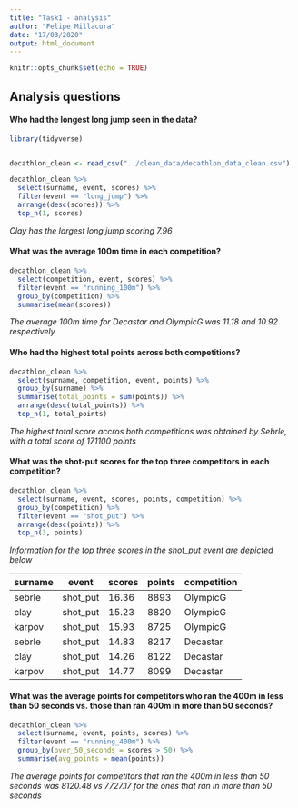 ```yaml
---
title: "Task1 - analysis"
author: "Felipe Millacura"
date: "17/03/2020"
output: html_document
---
```


```r
knitr::opts_chunk$set(echo = TRUE)
```


<!-- You should then have a separate script in the documentation_and_analysis folder containing your analysis code and/or markdown documentation. This will be a .Rmd file. -->

## Analysis questions

#### Who had the longest long jump seen in the data?

```r
library(tidyverse)


decathlon_clean <- read_csv("../clean_data/decathlon_data_clean.csv")
```

```r
decathlon_clean %>% 
  select(surname, event, scores) %>% 
  filter(event == "long_jump") %>% 
  arrange(desc(scores)) %>% 
  top_n(1, scores)


```


*Clay has the largest long jump scoring 7.96*



#### What was the average 100m time in each competition?

```r
decathlon_clean %>% 
  select(competition, event, scores) %>% 
  filter(event == "running_100m") %>% 
  group_by(competition) %>% 
  summarise(mean(scores))


```

*The average 100m time for Decastar and OlympicG was 11.18 and 10.92 respectively*

#### Who had the highest total points across both competitions?

```r
decathlon_clean %>% 
  select(surname, competition, event, points) %>% 
  group_by(surname) %>% 
  summarise(total_points = sum(points)) %>% 
  arrange(desc(total_points)) %>% 
  top_n(1, total_points)


```

*The highest total score accros both competitions was obtained by Sebrle, with a total score of 171100 points*

#### What was the shot-put scores for the top three competitors in each competition?

```r
decathlon_clean %>% 
  select(surname, event, scores, points, competition) %>% 
  group_by(competition) %>% 
  filter(event == "shot_put") %>% 
  arrange(desc(points)) %>% 
  top_n(3, points)
```

*Information for the top three scores in the shot_put event are depicted below*

| surname | event | scores | points | competition |
|---|---|---|---|---|
| sebrle | shot_put | 16.36	 | 8893 | OlympicG |
| clay  | shot_put | 15.23 |  8820 | OlympicG |
| karpov  | shot_put | 15.93 |  8725 |  OlympicG |
| sebrle  | shot_put  | 14.83  |  8217 | Decastar |
| clay  | shot_put  | 14.26  |  8122 | Decastar |
| karpov  | shot_put  | 14.77  |  8099 | Decastar |

#### What was the average points for competitors who ran the 400m in less than 50 seconds vs. those than ran 400m in more than 50 seconds?

```r
decathlon_clean %>% 
  select(surname, event, points, scores) %>% 
  filter(event == "running_400m") %>% 
  group_by(over_50_seconds = scores > 50) %>% 
  summarise(avg_points = mean(points))


```

*The average points for competitors that ran the 400m in less than 50 seconds was 8120.48 vs 7727.17 for the ones that ran in more than 50 seconds*

